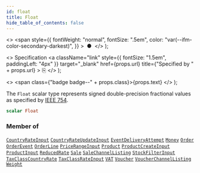 ```yaml
---
id: float
title: Float
hide_table_of_contents: false
---
```


  <>
    <span
      style={{
        fontWeight: "normal",
        fontSize: ".5em",
        color: "var(--ifm-color-secondary-darkest)",
      }}
    >
      &nbsp;●&nbsp;
    </span>
  </>
);

  <>
    Specification
    <a
      className="link"
      style={{ fontSize: "1.5em", paddingLeft: "4px" }}
      target="\_blank"
      href={props.url}
      title={"Specified by " + props.url}
    >
      ⎘
    </a>
  </>
);

  <>
    <span class={"badge badge--" + props.class}>{props.text}</span>
  </>
);

The `Float` scalar type represents signed double-precision fractional values as specified by [IEEE 754](https://en.wikipedia.org/wiki/IEEE_floating_point).

```graphql
scalar Float
```

### Member of

[`CountryRateInput`](../../../developer/api-reference/inputs/country-rate-input) <Badge class="secondary" text="input"/><Bullet />[`CountryRateUpdateInput`](../../../developer/api-reference/inputs/country-rate-update-input) <Badge class="secondary" text="input"/><Bullet />[`EventDeliveryAttempt`](../../../developer/api-reference/objects/event-delivery-attempt) <Badge class="secondary" text="object"/><Bullet />[`Money`](../../../developer/api-reference/objects/money) <Badge class="secondary" text="object"/><Bullet />[`Order`](../../../developer/api-reference/objects/order) <Badge class="secondary" text="object"/><Bullet />[`OrderEvent`](../../../developer/api-reference/objects/order-event) <Badge class="secondary" text="object"/><Bullet />[`OrderLine`](../../../developer/api-reference/objects/order-line) <Badge class="secondary" text="object"/><Bullet />[`PriceRangeInput`](../../../developer/api-reference/inputs/price-range-input) <Badge class="secondary" text="input"/><Bullet />[`Product`](../../../developer/api-reference/objects/product) <Badge class="secondary" text="object"/><Bullet />[`ProductCreateInput`](../../../developer/api-reference/inputs/product-create-input) <Badge class="secondary" text="input"/><Bullet />[`ProductInput`](../../../developer/api-reference/inputs/product-input) <Badge class="secondary" text="input"/><Bullet />[`ReducedRate`](../../../developer/api-reference/objects/reduced-rate) <Badge class="secondary" text="object"/><Bullet />[`Sale`](../../../developer/api-reference/objects/sale) <Badge class="secondary" text="object"/><Bullet />[`SaleChannelListing`](../../../developer/api-reference/objects/sale-channel-listing) <Badge class="secondary" text="object"/><Bullet />[`StockFilterInput`](../../../developer/api-reference/inputs/stock-filter-input) <Badge class="secondary" text="input"/><Bullet />[`TaxClassCountryRate`](../../../developer/api-reference/objects/tax-class-country-rate) <Badge class="secondary" text="object"/><Bullet />[`TaxClassRateInput`](../../../developer/api-reference/inputs/tax-class-rate-input) <Badge class="secondary" text="input"/><Bullet />[`VAT`](../../../developer/api-reference/objects/vat) <Badge class="secondary" text="object"/><Bullet />[`Voucher`](../../../developer/api-reference/objects/voucher) <Badge class="secondary" text="object"/><Bullet />[`VoucherChannelListing`](../../../developer/api-reference/objects/voucher-channel-listing) <Badge class="secondary" text="object"/><Bullet />[`Weight`](../../../developer/api-reference/objects/weight) <Badge class="secondary" text="object"/>
